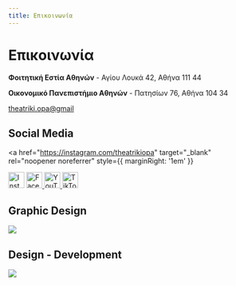 ```yaml
---
title: Επικοινωνία
---
```


# Επικοινωνία
<GoogleMapEmbed src="https://google.com/maps/embed?pb=!1m18!1m12!1m3!1d3143.4570267784557!2d23.732514175746417!3d38.01312357192628!2m3!1f0!2f0!3f0!3m2!1i1024!2i768!4f13.1!3m3!1m2!1s0x14a1a2ea1462c931%3A0x921580483f9d225a!2zzqbOv865z4TOt8-EzrnOus6uIM6Vz4PPhM6vzrEgzpHOuM63zr3Pjs69!5e0!3m2!1sel!2sgr!4v1710539553502!5m2!1sel!2sgr"/>

**Φοιτητική Εστία Αθηνών** - Αγίου Λουκά 42, Αθήνα 111 44

<GoogleMapEmbed src="https://google.com/maps/embed?pb=!1m18!1m12!1m3!1d3144.274101688337!2d23.729528675735157!3d37.994066571930986!2m3!1f0!2f0!3f0!3m2!1i1024!2i768!4f13.1!3m3!1m2!1s0x14a1a2ccc0f74c4d%3A0x98bfad208765bc87!2zzp_Ouc66zr_Ovc6_zrzOuc66z4wgzqDOsc69zrXPgM65z4PPhM6uzrzOuc6_IM6RzrjOt869z47OvQ!5e0!3m2!1sel!2sgr!4v1710541522134!5m2!1sel!2sgr"/>

**Οικονομικό Πανεπιστήμιο Αθηνών** - Πατησίων 76, Αθήνα 104 34

[theatriki.opa@gmail](mailto:theatriki.opa@gmail.com)

## Social Media
<a
  href="https://instagram.com/theatrikiopa"
  target="_blank"
  rel="noopener noreferrer"
  style={{ marginRight: '1em' }}
>
  <img src="/img/instagram.svg" alt="Instagram" width="32" height="32" />
</a>
<a
  href="https://facebook.com/theatrikiopa"
  target="_blank"
  rel="noopener noreferrer"
  style={{ marginRight: '1em' }}
>
  <img src="/img/facebook.svg" alt="Facebook" width="32" height="32" />
</a>
<a
  href="https://youtube.com/@theatrikiopa"
  target="_blank"
  rel="noopener noreferrer"
  style={{ marginRight: '1em' }}
>
  <img src="/img/youtube.svg" alt="YouTube" width="32" height="32" />
</a>
<a
  href="https://tiktok.com/@theatrikiopa"
  target="_blank"
  rel="noopener noreferrer"
>
  <img src="/img/tiktok.svg" alt="TikTok" width="32" height="32" />
</a>

## Graphic Design
[![](https://img.shields.io/badge/dimitriscarasaridis@gmail-D14836?style=for-the-badge&logo=gmail&logoColor=white)](mailto:dimitriscarasaridis@gmail.com)

## Design - Development
[![](https://img.shields.io/badge/paraskevasleivadaros.github.io-0078D4?style=for-the-badge&logo=googlechrome&logoColor=white)](https://paraskevasleivadaros.github.io) 
